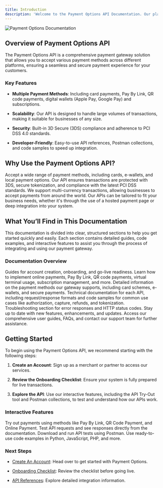 ```yaml
---
title: Introduction
description: 'Welcome to the Payment Options API Documentation. Our platform offers a robust, secure, and flexible way to integrate payments into your application or website, tailored to meet the needs of merchants, developers, and partners'
---
```


![Payment Options Documentation](/images/hero-light.svg)

## Overview of Payment Options API

The Payment Options API is a comprehensive payment gateway solution that allows you to accept various payment methods across different platforms, ensuring a seamless and secure payment experience for your customers.

### Key Features

* **Multiple Payment Methods**: Including card payments, Pay By Link, QR code payments, digital wallets (Apple Pay, Google Pay) and subscriptions.

* **Scalability**: Our API is designed to handle large volumes of transactions, making it suitable for businesses of any size.

* **Security**: Built-in 3D Secure (3DS) compliance and adherence to PCI DSS 4.0 standards.

* **Developer-Friendly**: Easy-to-use API references, Postman collections, and code samples to speed up integration.

## Why Use the Payment Options API?

<CardGroup cols={2}>
  <Card title="Flexibility" icon="shuffle">
    Accept a wide range of payment methods, including cards, e-wallets, and local payment options.
  </Card>

  <Card title="Secure Transactions" icon="shield-check">
    Our API ensures transactions are protected with 3DS, secure tokenization, and compliance with the latest PCI DSS standards.
  </Card>

  <Card title="Global Reach" icon="globe">
    We support multi-currency transactions, allowing businesses to accept payments from around the world.
  </Card>

  <Card title="Customizable" icon="pen-ruler">
    Our APIs can be tailored to fit your business needs, whether it's through the use of a hosted payment page or deep integration into your system.
  </Card>
</CardGroup>

## What You’ll Find in This Documentation

This documentation is divided into clear, structured sections to help you get started quickly and easily. Each section contains detailed guides, code examples, and interactive features to assist you through the process of integrating and using our payment gateway.

### Documentation Overview

<CardGroup>
  <Card title="Get Started" icon="rocket" href="#get-started">
    Guides for account creation, onboarding, and go-live readiness.
  </Card>

  <Card title="Payments" icon="credit-card" href="#payments">
    Learn how to implement online payments, Pay By Link, QR code payments, virtual terminal usage, subscription management, and more.
  </Card>

  <Card title="Payment Methods" icon="wallet" href="#payment-methods">
    Detailed information on the payment methods our gateway supports, including card schemes, e-wallets, and secure payments.
  </Card>

  <Card title="API References" icon="code" href="#api-references">
    Technical documentation for each API, including request/response formats and code samples for common use cases like authorization, capture, refunds, and tokenization.
  </Card>

  <Card title="Error Codes" icon="triangle-exclamation" href="#error-codes">
    Troubleshooting section for error responses and HTTP status codes.
  </Card>

  <Card title="Change Logs" icon="list-check" href="#change-logs">
    Stay up to date with new features, enhancements, and updates.
  </Card>

  <Card title="Support" icon="life-ring" href="#support">
    Access our comprehensive user guides, FAQs, and contact our support team for further assistance.
  </Card>
</CardGroup>

## Getting Started

To begin using the Payment Options API, we recommend starting with the following steps:

1. **Create an Account**: Sign up as a merchant or partner to access our services.

2. **Review the Onboarding Checklist**: Ensure your system is fully prepared for live transactions.

3. **Explore the API**: Use our interactive features, including the API Try-Out tool and Postman collections, to test and understand how our APIs work.

### Interactive Features

<CardGroup>
  <Card title="Payment Simulations" icon="credit-card-front">
    Try out payments using methods like Pay By Link, QR Code Payment, and Online Payment.
  </Card>

  <Card title="API Try-Out" icon="circle-play">
    Test API requests and see responses directly from the documentation.
  </Card>

  <Card title="Postman Collection Integration" icon="album-collection">
    Download and run API tests using Postman.
  </Card>

  <Card title="Code Samples" icon="code">
    Use ready-to-use code examples in Python, JavaScript, PHP, and more.
  </Card>
</CardGroup>

### Next Steps

* [Create An Account](./createaccount): Head over to get started with Payment Options.

* [Onboarding Checklist](./checklist): Review the checklist before going live.

* [API References](/api-reference/introduction): Explore detailed integration information.